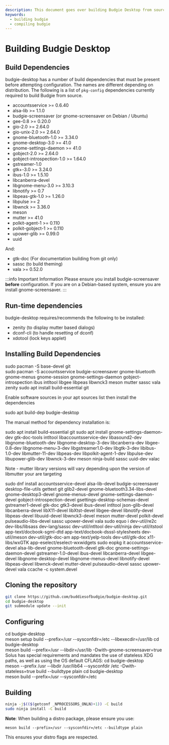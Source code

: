 ```yaml
---
description: This document goes over building Budgie Desktop from source.
keywords:
  - building budgie
  - compiling budgie
---
```



# Building Budgie Desktop

## Build Dependencies

budgie-desktop has a number of build dependencies that must be present before attempting configuration. The names are different depending on distribution. The following is a list of `pkg-config` dependencies currently required to build Budgie from source.

- accountsservice >= 0.6.40
- alsa-lib >= 1.1.0
- budgie-screensaver (or gnome-screensaver on Debian / Ubuntu)
- gee-0.8 >= 0.20.0
- gio-2.0 >= 2.64.0
- gio-unix-2.0 >= 2.64.0
- gnome-bluetooth-1.0 >= 3.34.0
- gnome-desktop-3.0 >= 41.0
- gnome-settings-daemon >= 41.0
- gobject-2.0 >= 2.64.0
- gobject-introspection-1.0 >= 1.64.0
- gstreamer-1.0
- gtk+-3.0 >= 3.24.0
- ibus-1.0 >= 1.5.10
- libcanberra-devel
- libgnome-menu-3.0 >= 3.10.3
- libnotify >= 0.7
- libpeas-gtk-1.0 >= 1.26.0
- libpulse >= 2
- libwnck >= 3.36.0
- meson
- mutter >= 41.0
- polkit-agent-1 >= 0.110
- polkit-gobject-1 >= 0.110
- upower-glib >= 0.99.0
- uuid

And:

- gtk-doc (For documentation building from git only)
- sassc (to build theming)
- vala >= 0.52.0

:::info Important Information
Please ensure you install budgie-screensaver **before** configuration. If you are on a Debian-based system, ensure you are install gnome-screensaver.
:::

## Run-time dependencies

budgie-desktop requires/recommends the following to be installed:

- zenity (to display mutter based dialogs)
- dconf-cli (to handle resetting of dconf)
- xdotool (lock keys applet)

## Installing Build Dependencies

<Tabs groupId="operating-systems">
  <TabItem value="arch" label="Arch">
<CodeBlock language="bash">
  sudo pacman -S base-devel git
  <br />
  sudo pacman -S accountsservice budgie-screensaver gnome-bluetooth gnome-menus gnome-session gnome-settings-daemon gobject-introspection ibus intltool libgee libpeas libwnck3 meson mutter sassc vala zenity
</CodeBlock>
  </TabItem>
  <TabItem value="debian-or-ubuntu" label="Debian / Ubuntu">
<CodeBlock language="bash">
  sudo apt install build-essential git
</CodeBlock>

Enable software sources in your apt sources list then install the dependencies

<CodeBlock language="bash">sudo apt build-dep budgie-desktop</CodeBlock>

The manual method for dependency installation is:

<CodeBlock language="bash">
  sudo apt install build-essential git sudo apt install gnome-settings-daemon-dev gtk-doc-tools intltool
  libaccountsservice-dev libasound2-dev libgnome-bluetooth-dev libgnome-desktop-3-dev libcanberra-dev libgee-0.8-dev
  libgnome-menu-3-dev libgstreamer1.0-dev libgtk-3-dev libibus-1.0-dev libmutter-11-dev libpeas-dev
  libpolkit-agent-1-dev libpulse-dev libupower-glib-dev libwnck-3-dev meson ninja-build sassc uuid-dev valac
</CodeBlock>

Note - mutter library versions will vary depending upon the version of libmutter your are targeting

  </TabItem>
  <TabItem value="fedora" label="Fedora">
<CodeBlock language="bash">
  sudo dnf install accountsservice-devel alsa-lib-devel budgie-screensaver desktop-file-utils gettext git glib2-devel gnome-bluetooth3.34-libs-devel gnome-desktop3-devel gnome-menus-devel gnome-settings-daemon-devel gobject-introspection-devel gsettings-desktop-schemas-devel gstreamer1-devel gtk-doc gtk3-devel ibus-devel intltool json-glib-devel libcanberra-devel libX11-devel libXtst-devel libgee-devel libnotify-devel libpeas-devel libuuid-devel libwnck3-devel meson mutter-devel polkit-devel pulseaudio-libs-devel sassc upower-devel vala
</CodeBlock>

  </TabItem>
  <TabItem value="sabayon" label="Sabayon">
<CodeBlock language="bash">
sudo equo i dev-util/re2c dev-libs/libsass dev-lang/sassc dev-util/intltool dev-util/ninja dev-util/itstool app-text/docbook-sgml-dtd app-text/docbook-dsssl-stylesheets dev-util/meson dev-util/gtk-doc-am app-text/yelp-tools dev-util/gtk-doc x11-libs/wxGTK app-eselect/eselect-wxwidgets
</CodeBlock>
  </TabItem>
  <TabItem value="solus" label="Solus">
<CodeBlock language="bash">
sudo eopkg it accountsservice-devel alsa-lib-devel gnome-bluetooth-devel gtk-doc gnome-settings-daemon-devel gstreamer-1.0-devel ibus-devel libcanberra-devel libgee-devel libgnome-desktop-devel libgnome-menus-devel libnotify-devel libpeas-devel libwnck-devel mutter-devel pulseaudio-devel sassc upower-devel vala ccache -c system.devel
</CodeBlock>
  </TabItem>
</Tabs>

## Cloning the repository

```bash
git clone https://github.com/buddiesofbudgie/budgie-desktop.git
cd budgie-desktop
git submodule update --init
```

## Configuring

<Tabs>
  <TabItem value="arch" label="Arch">
<CodeBlock language="bash">
  cd budgie-desktop
  <br />
  meson setup build --prefix=/usr --sysconfdir=/etc --libexecdir=/usr/lib
</CodeBlock>
  </TabItem>
  <TabItem value="debian-or-ubuntu" label="Debian / Ubuntu">
<CodeBlock language="bash">
  cd budgie-desktop
  <br />
  meson build --prefix=/usr --libdir=/usr/lib -Dwith-gnome-screensaver=true
</CodeBlock>
  </TabItem>
  <TabItem value="solus" label="Solus">
Solus has special requirements and mandates the use of stateless XDG paths, as well as using the OS default CFLAGS:

<CodeBlock language="bash">
  cd budgie-desktop
  <br />
  meson --prefix /usr --libdir /usr/lib64 --sysconfdir /etc -Dwith-stateless=true build --buildtype plain
</CodeBlock>
  </TabItem>
  <TabItem value="all-other-distributions" label="All Other Distributions">
<CodeBlock language="bash">
  cd budgie-desktop
  <br />
  meson build --prefix=/usr --sysconfdir=/etc
</CodeBlock>
  </TabItem>
</Tabs>

## Building

```bash
ninja -j$(($(getconf _NPROCESSORS_ONLN)+1)) -C build
sudo ninja install -C build
```

**Note**: When building a distro package, please ensure you use:

```
meson build --prefix=/usr --sysconfdir=/etc --buildtype plain
```

This ensures your distro flags are respected.
